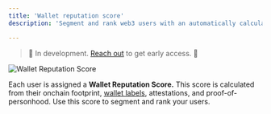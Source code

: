 ```yaml
---
title: 'Wallet reputation score'
description: 'Segment and rank web3 users with an automatically calculated reputation score based on onchain activity, wallet labels, attestations, and proof-of-personhood.'

---
```


> 🚧 In development. <a href="https://cal.com/formo/30min">Reach out</a> to get early access. 🚧

<Frame caption="Wallet Reputation Score">
	<img src="/images/wallet-intelligence-wallet-profile-dapps-tokens.png" alt="Wallet Reputation Score" />
</Frame>

Each user is assigned a **Wallet Reputation Score.** This score is calculated from their onchain footprint, <a href="/features/wallet-intelligence/wallet-labels">wallet labels</a>, attestations, and proof-of-personhood.
Use this score to segment and rank your users.
